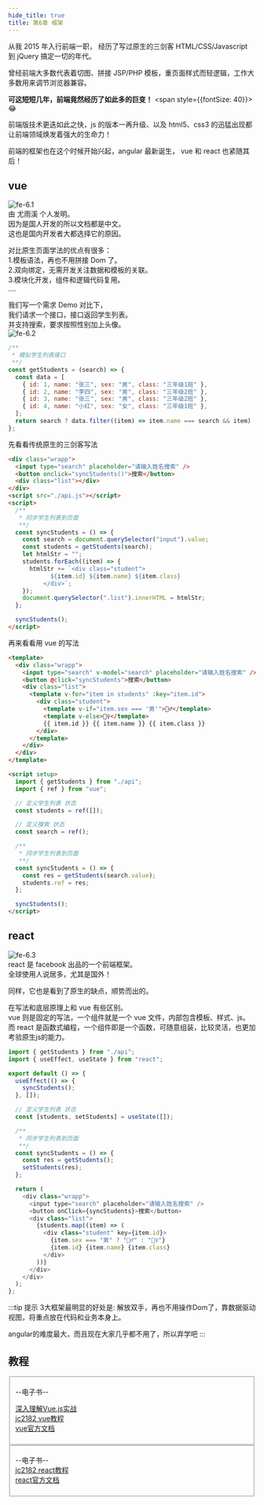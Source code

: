 ```yaml
---
hide_title: true
title: 第6章 框架
---
```


从我 2015 年入行前端一职， 经历了写过原生的三剑客 HTML/CSS/Javascript 到 jQuery 搞定一切的年代。

曾经前端大多数代表着切图、拼接 JSP/PHP 模板，重页面样式而轻逻辑，工作大多数用来调节浏览器兼容。

**可这短短几年，前端竟然经历了如此多的巨变！**
<span style={{fontSize: 40}}>😂</span>

前端版技术更迭如此之快，js 的版本一再升级、以及 html5、css3 的迅猛出现都让前端领域焕发着强大的生命力！

前端的框架也在这个时候开始兴起，angular 最新诞生， vue 和 react 也紧随其后！

## vue
![fe-6.1](/img/fe/6.1.jpg)   
由 尤雨溪 个人发明。  
因为是国人开发的所以文档都是中文。  
这也是国内开发者大都选择它的原因。

对比原生页面学法的优点有很多：  
1.模板语法，再也不用拼接 Dom 了。  
2.双向绑定，无需开发关注数据和模板的关联。  
3.模块化开发，组件和逻辑代码复用。  
....

我们写一个需求 Demo 对比下，  
我们请求一个接口，接口返回学生列表。  
并支持搜索，要求按照性别加上头像。   
![fe-6.2](/img/fe/6.2.jpg)

```js title="api.js"
/**
 * 模拟学生列表接口
 **/
const getStudents = (search) => {
  const data = [
    { id: 1, name: "张三", sex: "男", class: "三年级1班" },
    { id: 2, name: "李四", sex: "男", class: "三年级2班" },
    { id: 3, name: "张三", sex: "男", class: "三年级2班" },
    { id: 4, name: "小红", sex: "女", class: "三年级1班" },
  ];
  return search ? data.filter((item) => item.name === search && item) : data;
};
```

先看看传统原生的三剑客写法

```html title="index.html"
<div class="wrapp">
  <input type="search" placeholder="请输入姓名搜索" />
  <button onclick="syncStudents()">搜索</button>
  <div class="list"></div>
</div>
<script src="./api.js"></script>
<script>
  /**
   * 同步学生列表到页面
   **/
  const syncStudents = () => {
    const search = document.querySelector("input").value;
    const students = getStudents(search);
    let htmlStr = "";
    students.forEach((item) => {
      htmlStr += `<div class="student">
            ${item.id} ${item.name} ${item.class}
          </div>`;
    });
    document.querySelector(".list").innerHTML = htmlStr;
  };

  syncStudents();
</script>
```

再来看看用 vue 的写法

```html title="index.vue"
<template>
  <div class="wrapp">
    <input type="search" v-model="search" placeholder="请输入姓名搜索" />
    <button @click="syncStudents">搜索</button>
    <div class="list">
      <template v-for="item in students" :key="item.id">
        <div class="student">
          <template v-if="item.sex === '男'">🤷‍♂️</template>
          <template v-else>🤷‍♀️</template>
          {{ item.id }} {{ item.name }} {{ item.class }}
        </div>
      </template>
    </div>
  </div>
</template>

<script setup>
  import { getStudents } from "./api";
  import { ref } from "vue";

  // 定义学生列表 状态
  const students = ref([]);

  // 定义搜索 状态
  const search = ref();

  /**
   * 同步学生列表到页面
   **/
  const syncStudents = () => {
    const res = getStudents(search.value);
    students.ref = res;
  };

  syncStudents();
</script>
```

## react
![fe-6.3](/img/fe/6.3.jpg)    
react 是 facebook 出品的一个前端框架。  
全球使用人说居多，尤其是国外！

同样，它也是看到了原生的缺点，顺势而出的。

在写法和底层原理上和 vue 有些区别。  
vue 则是固定的写法，一个组件就是一个 vue 文件，内部包含模板、样式、js。    
而 react 是函数式编程，一个组件即是一个函数，可随意组装，比较灵活，也更加考验原生js的能力。  


```js title="index.jsx"
import { getStudents } from "./api";
import { useEffect, useState } from "react";

export default () => {
  useEffect(() => {
    syncStudents();
  }, []);

  // 定义学生列表 状态
  const [students, setStudents] = useState([]);

  /**
   * 同步学生列表到页面
   **/
  const syncStudents = () => {
    const res = getStudents();
    setStudents(res);
  };

  return (
    <div class="wrapp">
      <input type="search" placeholder="请输入姓名搜索" />
      <button onClick={syncStudents}>搜索</button>
      <div class="list">
        {students.map((item) => (
          <div class="student" key={item.id}>
            {item.sex === "男" ? "🤷‍♂️" : "🤷‍♀️"}
            {item.id} {item.name} {item.class}
          </div>
        ))}
      </div>
    </div>
  );
};
```

:::tip 提示
3大框架最明显的好处是: 解放双手，再也不用操作Dom了，靠数据驱动视图，将重点放在代码和业务本身上。 

angular的难度最大，而且现在大家几乎都不用了，所以弃学吧
:::

## 教程
<Fieldset title="🦜vue">

--电子书--  
 
[深入理解Vue.js实战](https://godbasin.github.io/vue-ebook)    
[jc2182 vue教程](https://www.jc2182.com/vuejs/vuejs-jiaocheng.html)   
[vue官方文档](https://v3.cn.vuejs.org)


</Fieldset>

<Fieldset title="🦜react">

--电子书--  
[jc2182 react教程](https://www.jc2182.com/react/react-jiaocheng.html)  
[react官方文档](https://react.docschina.org)


</Fieldset>